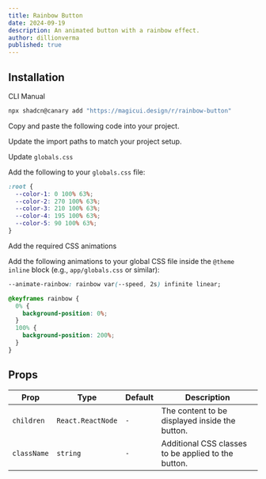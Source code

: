 ```yaml
---
title: Rainbow Button
date: 2024-09-19
description: An animated button with a rainbow effect.
author: dillionverma
published: true
---
```


<ComponentPreview name="rainbow-button-demo" />

## Installation

<Tabs defaultValue="cli">

<TabsList>
  <TabsTrigger value="cli">CLI</TabsTrigger>
  <TabsTrigger value="manual">Manual</TabsTrigger>
</TabsList>
<TabsContent value="cli">

```bash
npx shadcn@canary add "https://magicui.design/r/rainbow-button"
```

</TabsContent>

<TabsContent value="manual">

<Steps>

<Step>Copy and paste the following code into your project.</Step>

<ComponentSource name="rainbow-button" />

<Step>Update the import paths to match your project setup.</Step>

<Step>Update `globals.css`</Step>

Add the following to your `globals.css` file:

```css
:root {
  --color-1: 0 100% 63%;
  --color-2: 270 100% 63%;
  --color-3: 210 100% 63%;
  --color-4: 195 100% 63%;
  --color-5: 90 100% 63%;
}
```

<Step>Add the required CSS animations</Step>

Add the following animations to your global CSS file inside the `@theme inline` block (e.g., `app/globals.css` or similar):

```css
--animate-rainbow: rainbow var(--speed, 2s) infinite linear;

@keyframes rainbow {
  0% {
    background-position: 0%;
  }
  100% {
    background-position: 200%;
  }
}
```

</Steps>

</TabsContent>

</Tabs>

## Props

| Prop        | Type              | Default | Description                                         |
| ----------- | ----------------- | ------- | --------------------------------------------------- |
| `children`  | `React.ReactNode` | `-`     | The content to be displayed inside the button.      |
| `className` | `string`          | `-`     | Additional CSS classes to be applied to the button. |
